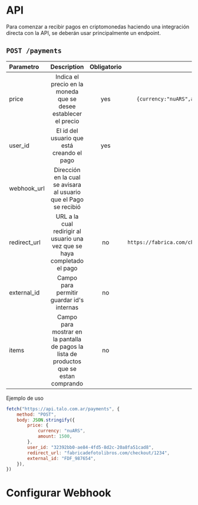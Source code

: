 # API

Para comenzar a recibir pagos en criptomonedas haciendo una integración directa con la API, se deberán usar principalmente un endpoint.

## `POST /payments`

| Parametro    |                                       Description                                       | Obligatorio |                             Ejemplo |
| :----------- | :-------------------------------------------------------------------------------------: | :---------: | ----------------------------------: |
| price        |            Indica el precio en la moneda que se desee establecer el precio              |     yes     |    `{currency:"nuARS",amount:1500}` |
| user_id      |                       El id del usuario que está creando el pago                        |     yes     |
| webhook_url  |            Dirección en la cual se avisara al usuario que el Pago se recibió            |
| redirect_url |        URL a la cual redirigir al usuario una vez que se haya completado el pago        |     no      | `https://fabrica.com/checkout/1234` |
| external_id  |                        Campo para permitir guardar id's internas                        |     no      |                        `FDF_987654` |
| items        | Campo para mostrar en la pantalla de pagos la lista de productos que se estan comprando |     no      |                                   - |

Ejemplo de uso

```js
fetch("https://api.talo.com.ar/payments", {
	method: "POST",
	body: JSON.stringify({
		price: {
			currency: "nuARS",
			amount: 1500,
		},
		user_id: "32392bb0-ae84-4fd5-8d2c-20a8fa51cad8",
		redirect_url: "fabricadefotolibros.com/checkout/1234",
		external_id: "FDF_987654",
	}),
})
```

# Configurar Webhook
